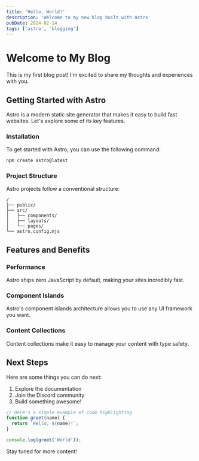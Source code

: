```yaml
---
title: 'Hello, World!'
description: 'Welcome to my new blog built with Astro'
pubDate: 2024-02-14
tags: ['astro', 'blogging']
---
```


# Welcome to My Blog

This is my first blog post! I'm excited to share my thoughts and experiences with you.

## Getting Started with Astro

Astro is a modern static site generator that makes it easy to build fast websites. Let's explore some of its key features.

### Installation

To get started with Astro, you can use the following command:

```bash
npm create astro@latest
```

### Project Structure

Astro projects follow a conventional structure:

```
/
├── public/
├── src/
│   ├── components/
│   ├── layouts/
│   └── pages/
└── astro.config.mjs
```

## Features and Benefits

### Performance

Astro ships zero JavaScript by default, making your sites incredibly fast.

### Component Islands

Astro's component islands architecture allows you to use any UI framework you want.

### Content Collections

Content collections make it easy to manage your content with type safety.

## Next Steps

Here are some things you can do next:

1. Explore the documentation
2. Join the Discord community
3. Build something awesome!

```javascript
// Here's a simple example of code highlighting
function greet(name) {
  return `Hello, ${name}!`;
}

console.log(greet('World'));
```

Stay tuned for more content!